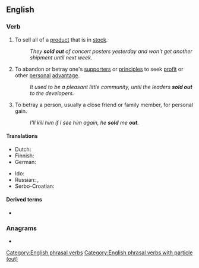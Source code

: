 {{also|sellout|sell-out}}

==English==

===Verb===
{{head|en|verb|phrasal verb|head=[[sell]] out}}

# To sell all of a [[product]] that is in [[stock]].
#: {{syn|en|run out}}
#: ''They '''sold out''' of concert posters yesterday and won't get another shipment until next week.''
# {{lb|en|idiomatic}} To abandon or betray one's [[supporter]]s or [[principle]]s to seek [[profit]] or other [[personal]] [[advantage]].
#: ''It used to be a pleasant little community, until the leaders '''sold out''' to the developers.''
# To betray a person, usually a close friend or family member, for personal gain.
#: ''I'll kill him if I see him again, he '''sold''' me '''out'''.''

====Translations====
{{trans-top|sell all of a product}}
* Dutch: {{t+|nl|uitverkopen}}
* Finnish: {{t|fi|loppuunmyydä}}
* German: {{t+|de|ausverkaufen}}
{{trans-mid}}
* Ido: {{t+|io|parvendar}}
* Russian: {{t+|ru|распродава́ть|impf}}, {{t+|ru|распрода́ть|pf}}
* Serbo-Croatian: {{t+|sh|rasprodaja|f}}
{{trans-bottom}}

====Derived terms====
* {{l|en|sold-out}}

===Anagrams===
* {{l|en|outsell}}

[[Category:English phrasal verbs]]
[[Category:English phrasal verbs with particle (out)]]
